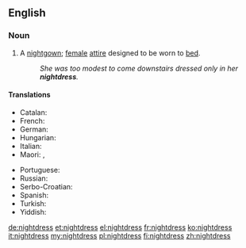 ==English==

===Noun===
{{en-noun|es}}

# A [[nightgown]]; [[female]] [[attire]] designed to be worn to [[bed]].
#: ''She was too modest to come downstairs dressed only in her '''nightdress'''.''

====Translations====
{{trans-top|sleeping garment worn by women}}
* Catalan: {{t-|ca|camisa de dormir}}
* French: {{t+|fr|chemise de nuit|f}}
* German: {{t+|de|Nachthemd|n}}
* Hungarian: {{t+|hu|hálóing}}
* Italian: {{t-|it|camicia da notte|f}}
* Maori: {{t-|mi|kakamoe}},  {{t-|mi|naiti}}
{{trans-mid}}
* Portuguese: {{t+|pt|camisola|f}}
* Russian: {{t-|ru|ночная рубашка}}
* Serbo-Croatian: {{t|sh|spavaćica|f|alt=spavàćica}}
* Spanish: {{t-|es|camisón}}
* Turkish: {{t+|tr|gecelik}}
* Yiddish: {{t-|yi|נאכט העמד}}
{{trans-bottom}}

[[de:nightdress]]
[[et:nightdress]]
[[el:nightdress]]
[[fr:nightdress]]
[[ko:nightdress]]
[[it:nightdress]]
[[my:nightdress]]
[[pl:nightdress]]
[[fi:nightdress]]
[[zh:nightdress]]